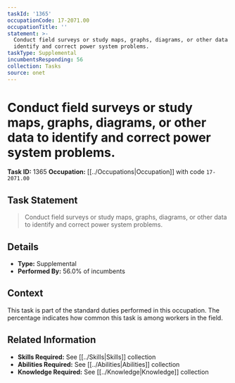 ```yaml
---
taskId: '1365'
occupationCode: 17-2071.00
occupationTitle: ''
statement: >-
  Conduct field surveys or study maps, graphs, diagrams, or other data to
  identify and correct power system problems.
taskType: Supplemental
incumbentsResponding: 56
collection: Tasks
source: onet
---
```

# Conduct field surveys or study maps, graphs, diagrams, or other data to identify and correct power system problems.

**Task ID:** 1365
**Occupation:** [[../Occupations|Occupation]] with code `17-2071.00`

## Task Statement

> Conduct field surveys or study maps, graphs, diagrams, or other data to identify and correct power system problems.

## Details

- **Type:** Supplemental
- **Performed By:** 56.0% of incumbents

## Context

This task is part of the standard duties performed in this occupation. The percentage indicates how common this task is among workers in the field.

## Related Information

- **Skills Required:** See [[../Skills|Skills]] collection
- **Abilities Required:** See [[../Abilities|Abilities]] collection
- **Knowledge Required:** See [[../Knowledge|Knowledge]] collection

